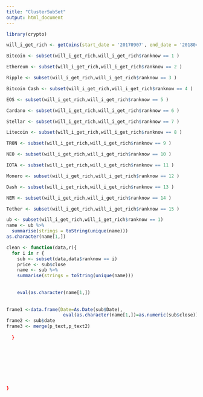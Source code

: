 ```yaml
---
title: "ClusterSubSet"
output: html_document
---
```


```r
library(crypto)

will_i_get_rich <- getCoins(start_date = '20170907', end_date = '20180430')
```



```r

Bitcoin <- subset(will_i_get_rich,will_i_get_rich$ranknow == 1 )

Ethereum <- subset(will_i_get_rich,will_i_get_rich$ranknow == 2 )

Ripple <- subset(will_i_get_rich,will_i_get_rich$ranknow == 3 )

Bitcoin Cash <- subset(will_i_get_rich,will_i_get_rich$ranknow == 4 )

EOS <- subset(will_i_get_rich,will_i_get_rich$ranknow == 5 )

Cardano <- subset(will_i_get_rich,will_i_get_rich$ranknow == 6 )

Stellar <- subset(will_i_get_rich,will_i_get_rich$ranknow == 7 )

Litecoin <- subset(will_i_get_rich,will_i_get_rich$ranknow == 8 )

TRON <- subset(will_i_get_rich,will_i_get_rich$ranknow == 9 )

NEO <- subset(will_i_get_rich,will_i_get_rich$ranknow == 10 )

IOTA <- subset(will_i_get_rich,will_i_get_rich$ranknow == 11 )

Monero <- subset(will_i_get_rich,will_i_get_rich$ranknow == 12 )

Dash <- subset(will_i_get_rich,will_i_get_rich$ranknow == 13 )

NEM <- subset(will_i_get_rich,will_i_get_rich$ranknow == 14 )

Tether <- subset(will_i_get_rich,will_i_get_rich$ranknow == 15 )
```







```r
ub <- subset(will_i_get_rich,will_i_get_rich$ranknow == 1) 
name <- ub %>%
  summarise(strings = toString(unique(name)))
as.character(name[1,])
```

```r
clean <- function(data,r){
  for i in r {
    sub <- subset(data,data$ranknow == i)
    price <- sub$close
    name <- sub %>%
    summarise(strings = toString(unique(name)))
    
    
    eval(as.character(name[1,])
    
    
frame1 <-data.frame(Date=As.Date(sub$Date),
                     eval(as.character(name[1,])=as.numeric(sub$close))    
frame2 <- sub$date    
frame3 <- merge(p_text,p_text2) 
    
  }
  
  
  
  
  
  
  
  
}
  
  
  
```






